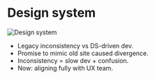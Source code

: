 

<Columns columns={2}>

<Column>
<CentralContent>

# Design system

</CentralContent>
</Column>
<Column>
<CentralContent>
<Image src={DesignSystem} alt="Design system" className="w-[100%] mx-auto" />
</CentralContent>
</Column>
</Columns>

<Notes>

- Legacy inconsistency vs DS-driven dev.
- Promise to mimic old site caused divergence.
- Inconsistency = slow dev + confusion.
- Now: aligning fully with UX team.

</Notes>